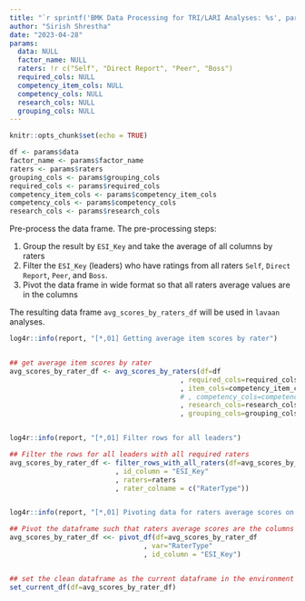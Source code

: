```yaml
---
title: "`r sprintf('BMK Data Processing for TRI/LARI Analyses: %s', params$factor_name)`"
author: "Sirish Shrestha"
date: "2023-04-28"
params: 
  data: NULL
  factor_name: NULL
  raters: !r c("Self", "Direct Report", "Peer", "Boss")
  required_cols: NULL
  competency_item_cols: NULL
  competency_cols: NULL
  research_cols: NULL
  grouping_cols: NULL
---
```


```r

knitr::opts_chunk$set(echo = TRUE)

```


```r

df <- params$data
factor_name <- params$factor_name
raters <- params$raters
grouping_cols <- params$grouping_cols
required_cols <- params$required_cols
competency_item_cols <- params$competency_item_cols
competency_cols <- params$competency_cols
research_cols <- params$research_cols


```


Pre-process the data frame. The pre-processing steps: 

1. Group the result by `ESI_Key` and take the average of all columns by raters
2. Filter the `ESI_Key` (leaders) who have ratings from all raters `Self`, `Direct Report`, `Peer`, and `Boss`.
3. Pivot the data frame in wide format so that all raters average values are in the columns

The resulting data frame `avg_scores_by_raters_df` will be used in `lavaan` analyses.


```r

log4r::info(report, "[*,01] Getting average item scores by rater")


## get average item scores by rater
avg_scores_by_rater_df <- avg_scores_by_raters(df=df
                                          , required_cols=required_cols
                                          , item_cols=competency_item_cols
                                          # , competency_cols=competency_cols
                                          , research_cols=research_cols
                                          , grouping_cols=grouping_cols)


log4r::info(report, "[*,01] Filter rows for all leaders")

## Filter the rows for all leaders with all required raters
avg_scores_by_rater_df <- filter_rows_with_all_raters(df=avg_scores_by_rater_df
                          , id_column = "ESI_Key"
                          , raters=raters
                          , rater_colname = c("RaterType"))


log4r::info(report, "[*,01] Pivoting data for raters average scores on the columns")

## Pivot the dataframe such that raters average scores are the columns
avg_scores_by_rater_df <<- pivot_df(df=avg_scores_by_rater_df
                                 , var="RaterType"
                                 , id_column = "ESI_Key")


## set the clean dataframe as the current dataframe in the environment
set_current_df(df=avg_scores_by_rater_df)


```




